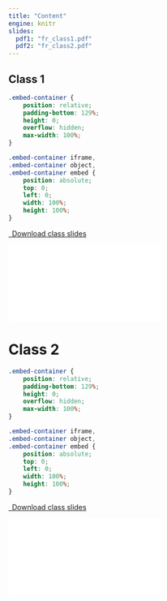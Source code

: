 ```yaml
---
title: "Content"
engine: knitr 
slides:
  pdf1: "fr_class1.pdf"
  pdf2: "fr_class2.pdf"
---
```


## Class 1

```css
.embed-container {
    position: relative;
    padding-bottom: 129%;
    height: 0;
    overflow: hidden;
    max-width: 100%;
}

.embed-container iframe,
.embed-container object,
.embed-container embed {
    position: absolute;
    top: 0;
    left: 0;
    width: 100%;
    height: 100%;
}
```

```{=html}
<p class="text-center">
  <a class="btn btn-primary btn-lg cv-download" href="`r rmarkdown::metadata$slides$pdf1`" target="_blank">
    <i class="bi-download"></i>&ensp;Download class slides
  </a>
</p>

<div class="embed-container">
  <iframe src="`r rmarkdown::metadata$slides$pdf1`" style="border: 0.5px"></iframe>
</div>
```


<!-- <iframe class="slide-deck" src="class1_fr/class1_fr.html" width="500" height="500"></iframe> -->

# Class 2

```css
.embed-container {
    position: relative;
    padding-bottom: 129%;
    height: 0;
    overflow: hidden;
    max-width: 100%;
}

.embed-container iframe,
.embed-container object,
.embed-container embed {
    position: absolute;
    top: 0;
    left: 0;
    width: 100%;
    height: 100%;
}
```

```{=html}
<p class="text-center">
  <a class="btn btn-primary btn-lg cv-download" href="`r rmarkdown::metadata$slides$pdf2`" target="_blank">
    <i class="bi-download"></i>&ensp;Download class slides
  </a>
</p>

<div class="embed-container">
  <iframe src="`r rmarkdown::metadata$slides$pdf2`" style="border: 0.5px"></iframe>
</div>
```


